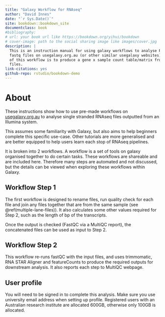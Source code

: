 ```yaml
--- 
title: "Galaxy Workflow for RNAseq"
author: "David Innes"
date: "`r Sys.Date()`"
site: bookdown::bookdown_site
documentclass: book
#bibliography: 
# url: your book url like https://bookdown.org/yihui/bookdown
# cover-image: path to the social sharing image like images/cover.jpg
description: |
  This is an instruction manual for using galaxy workflows to analyse RNAseq
  fastq files on usegalaxy.org.au (or other similar usegalaxy websites). The aim
  of this workflow is to produce a gene x sample count table/matrix from fastq 
  files.
link-citations: yes
github-repo: rstudio/bookdown-demo
---
```


# About

These instructions show how to use pre-made workflows on [usegalaxy.org.au](usegalaxy.org.au) 
to analyse single stranded RNAseq files outputted from an Illumina system. 

This assumes some familiarity with Galaxy, but also aims to help beginners complete this specific use-case. Other tutorials are more generalised and are better equipped to help users learn each stop of RNAseq pipelines.

It is broken into 2 workflows. A workflow is a set of tools on galaxy organised together to do certain tasks. These workflows are shareable and are included here. Therefore many steps are automated and not discussed, but the details can be viewed when exploring these workflows within Galaxy.

## Workflow Step 1 {-}
The first workflow is designed to rename files, run quality check for each file and join any files together that are from the same sample (see \@ref(multiple-lane-files)). It also calculates some other values required for Step 2, such as the length of bp of the transcripts. 

Once the output is checked (FastQC via a MultiQC report), the concatenated files can be used as input to Step 2.

## Workflow Step 2 {-}
This workflow re-runs fastQC with the input files, and uses trimmomatic, RNA STAR Aligner and featureCounts to produce the required outputs for downstream analysis. It also reports each step to MultiQC webpage.

## User profile {-}
You will need to be signed in to complete this analysis. Make sure you use university email address when setting up profile. Registered users with an Australian research institute are allocated 600GB, otherwise only 100GB is allocated.